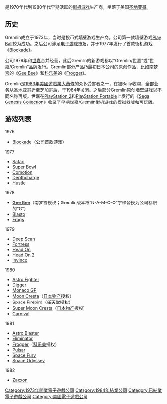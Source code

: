 {{unreferenced|time=2015-02-14T04:25:45+00:00}}
{{NoteTA
| G1=Games
}}

{{vgname2|Gremlin产业|en=Gremlin Industries}}是1970年代到1980年代早期活跃的[[街机游戏|街机游戏]]生产商，坐落于美国[[聖地牙哥_(加利福尼亞州)|圣地亚哥]]。

== 历史 ==

Gremlin成立于1973年，当时是投币式墙壁游戏生产商。公司第一款墙壁游戏[[Play_Ball|Play Ball]]较为成功。之后公司涉足[[电子游戏业|电子游戏市场]]，并于1977年发行了首款街机游戏《[[封鎖|Blockade]]》。

公司1979年和[[世嘉|世嘉]]合并经营，此后Gremlin的新游戏都以“Gremlin/世嘉”或“世嘉/Gremlin”品牌发行。Gremlin部分产品乃最初日本公司的原创作品，比如[[南梦宫|南梦宫]]的《[[Gee_Bee|Gee Bee]]》和[[科乐美|科乐美]]的《[[青蛙过河|Frogger]]》。

Gremlin是[[1983年美國遊戲業大蕭條|1983年美國遊戲業大蕭條]]的众多受害者之一，在被Bally收购，全部业务从圣地亚哥迁至芝加哥后，于1984年关闭。之后部分Gremlin原创墙壁游戏以不同名称再版。世嘉在[[PlayStation_2|PlayStation 2]]和[[PlayStation_Portable|PlayStation Portable]]上发行的《[[Sega_Genesis_Collection|Sega Genesis Collection]]》收录了早期世嘉/Gremlin街机游戏的模拟器版和可玩版。

== 游戏列表 ==

; 1976
* [[Blockade_(arcade_game)|Blockade]]（公司首款游戏）
; 1977
* [[Safari_(video_game)|Safari]]
* [[Super_Bowl_(video_game)|Super Bowl]]
* [[Comotion|Comotion]]
* [[Depthcharge|Depthcharge]]
* [[Hustle_(video_game)|Hustle]]
; 1978
* [[弹珠台砖块|Gee Bee]]（南梦宫授权；Gremlin版本将“N-A-M-C-O”字样替换为公司标识的“G”）
* [[Blasto_(arcade_game)|Blasto]]
* [[Frogs_(video_game)|Frogs]]
; 1979
* [[Deep_Scan|Deep Scan]]
* [[Fortress_(arcade_game)|Fortress]]
* [[Head_On_(arcade_game)|Head On]]
* [[Head_On_2|Head On 2]]
* [[Invinco|Invinco]]
; 1980
* [[PlayStation_2|Astro Fighter]]
* [[Digger_(arcade_game)|Digger]]
* [[摩纳哥大奖赛_(游戏)|Monaco GP]]
* [[Moon_Cresta|Moon Cresta]]（[[日本物产|日本物产]]授权）
* [[Space_Firebird|Space Firebird]]（[[任天堂|任天堂]]授权）
* [[Super_Moon_Cresta|Super Moon Cresta]]（[[日本物产|日本物产]]授权）
* [[Carnival_(arcade_game)|Carnival]]
; 1981
* [[Astro_Blaster|Astro Blaster]]
* [[Eliminator_(video_game)|Eliminator]]
* [[青蛙过河|Frogger]]（[[科乐美|科乐美]]授权）
* [[Pulsar_(video_game)|Pulsar]]
* [[Space_Fury|Space Fury]]
* [[Space_Odyssey_(arcade_game)|Space Odyssey]]
; 1982
* [[Zaxxon|Zaxxon]]

{{DEFAULTSORT:Gremlin Industries}}
[[Category:1973年開業電子遊戲公司|Category:1973年開業電子遊戲公司]]
[[Category:1984年結業公司|Category:1984年結業公司]]
[[Category:已結業電子遊戲公司|Category:已結業電子遊戲公司]]
[[Category:美國電子遊戲公司|Category:美國電子遊戲公司]]

{{US-videogame-company-stub}}
